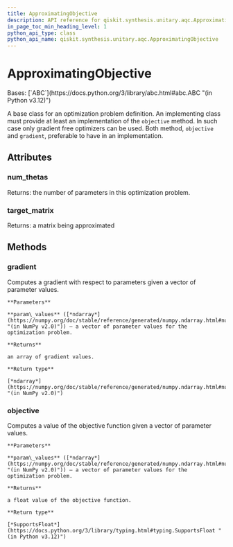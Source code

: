 ```yaml
---
title: ApproximatingObjective
description: API reference for qiskit.synthesis.unitary.aqc.ApproximatingObjective
in_page_toc_min_heading_level: 1
python_api_type: class
python_api_name: qiskit.synthesis.unitary.aqc.ApproximatingObjective
---
```


# ApproximatingObjective

<Class id="qiskit.synthesis.unitary.aqc.ApproximatingObjective" isDedicatedPage={true} github="https://github.com/qiskit/qiskit/tree/stable/0.46/qiskit/synthesis/unitary/aqc/approximate.py" signature="qiskit.synthesis.unitary.aqc.ApproximatingObjective" modifiers="class">
  Bases: [`ABC`](https://docs.python.org/3/library/abc.html#abc.ABC "(in Python v3.12)")

  A base class for an optimization problem definition. An implementing class must provide at least an implementation of the `objective` method. In such case only gradient free optimizers can be used. Both method, `objective` and `gradient`, preferable to have in an implementation.

  ## Attributes

  ### num\_thetas

  <Attribute id="qiskit.synthesis.unitary.aqc.ApproximatingObjective.num_thetas">
    Returns: the number of parameters in this optimization problem.
  </Attribute>

  ### target\_matrix

  <Attribute id="qiskit.synthesis.unitary.aqc.ApproximatingObjective.target_matrix">
    Returns: a matrix being approximated
  </Attribute>

  ## Methods

  ### gradient

  <Function id="qiskit.synthesis.unitary.aqc.ApproximatingObjective.gradient" signature="gradient(param_values)" modifiers="abstract">
    Computes a gradient with respect to parameters given a vector of parameter values.

    **Parameters**

    **param\_values** ([*ndarray*](https://numpy.org/doc/stable/reference/generated/numpy.ndarray.html#numpy.ndarray "(in NumPy v2.0)")) – a vector of parameter values for the optimization problem.

    **Returns**

    an array of gradient values.

    **Return type**

    [*ndarray*](https://numpy.org/doc/stable/reference/generated/numpy.ndarray.html#numpy.ndarray "(in NumPy v2.0)")
  </Function>

  ### objective

  <Function id="qiskit.synthesis.unitary.aqc.ApproximatingObjective.objective" signature="objective(param_values)" modifiers="abstract">
    Computes a value of the objective function given a vector of parameter values.

    **Parameters**

    **param\_values** ([*ndarray*](https://numpy.org/doc/stable/reference/generated/numpy.ndarray.html#numpy.ndarray "(in NumPy v2.0)")) – a vector of parameter values for the optimization problem.

    **Returns**

    a float value of the objective function.

    **Return type**

    [*SupportsFloat*](https://docs.python.org/3/library/typing.html#typing.SupportsFloat "(in Python v3.12)")
  </Function>
</Class>

